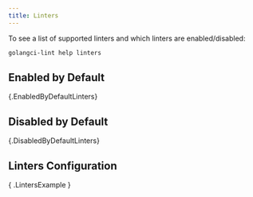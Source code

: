 ```yaml
---
title: Linters
---
```


To see a list of supported linters and which linters are enabled/disabled:

```sh
golangci-lint help linters
```

## Enabled by Default

{.EnabledByDefaultLinters}

## Disabled by Default

{.DisabledByDefaultLinters}

## Linters Configuration

{ .LintersExample }
